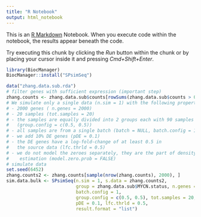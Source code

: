 ```yaml
---
title: "R Notebook"
output: html_notebook
---
```


This is an [R Markdown](http://rmarkdown.rstudio.com) Notebook. When you execute code within the notebook, the results appear beneath the code. 

Try executing this chunk by clicking the *Run* button within the chunk or by placing your cursor inside it and pressing *Cmd+Shift+Enter*. 

```r
library(BiocManager)
BiocManager::install("SPsimSeq")
```


```r
data("zhang.data.sub.rda") 
# filter genes with sufficient expression (important step) 
zhang.counts <- zhang.data.sub$counts[rowSums(zhang.data.sub$counts > 0)>=5, ]  
# We simulate only a single data (n.sim = 1) with the following property
# - 2000 genes ( n.genes = 2000) 
# - 20 samples (tot.samples = 20) 
# - the samples are equally divided into 2 groups each with 90 samples 
#   (group.config = c(0.5, 0.5))
# - all samples are from a single batch (batch = NULL, batch.config = 1)
# - we add 10% DE genes (pDE = 0.1) 
# - the DE genes have a log-fold-change of at least 0.5 in 
#   the source data (lfc.thrld = 0.5)
# - we do not model the zeroes separately, they are the part of density 
#    estimation (model.zero.prob = FALSE)
# simulate data
set.seed(6452)
zhang.counts2 <- zhang.counts[sample(nrow(zhang.counts), 2000), ]
sim.data.bulk <- SPsimSeq(n.sim = 1, s.data = zhang.counts2,
                          group = zhang.data.sub$MYCN.status, n.genes = 2000, 
                          batch.config = 1,
                          group.config = c(0.5, 0.5), tot.samples = 20, 
                          pDE = 0.1, lfc.thrld = 0.5, 
                          result.format = "list")
```

```r


```

```r

```

